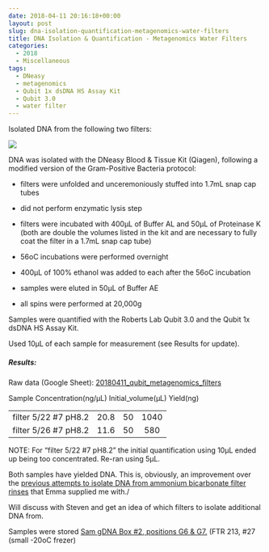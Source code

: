 ```yaml
---
date: 2018-04-11 20:16:18+00:00
layout: post
slug: dna-isolation-quantification-metagenomics-water-filters
title: DNA Isolation & Quantification - Metagenomics Water Filters
categories:
  - 2018
  - Miscellaneous
tags:
  - DNeasy
  - metagenomics
  - Qubit 1x dsDNA HS Assay Kit
  - Qubit 3.0
  - water filter
---
```


Isolated DNA from the following two filters:

![](https://owl.fish.washington.edu/Athaliana/20180411_metagenome_filters.jpg)

DNA was isolated with the DNeasy Blood & Tissue Kit (Qiagen), following a modified version of the Gram-Positive Bacteria protocol:





  * filters were unfolded and unceremoniously stuffed into 1.7mL snap cap tubes


  * did not perform enzymatic lysis step


  * filters were incubated with 400μL of Buffer AL and 50μL of Proteinase K (both are double the volumes listed in the kit and are necessary to fully coat the filter in a 1.7mL snap cap tube)


  * 56oC incubations were performed overnight


  * 400μL of 100% ethanol was added to each after the 56oC incubation


  * samples were eluted in 50μL of Buffer AE


  * all spins were performed at 20,000g



Samples were quantified with the Roberts Lab Qubit 3.0 and the Qubit 1x dsDNA HS Assay Kit.

Used 10μL of each sample for measurement (see Results for update).



##### Results:



Raw data (Google Sheet): [20180411_qubit_metagenomics_filters](https://docs.google.com/spreadsheets/d/1XhDeaiuDhYwRASOfXpE_7hf6CbAtZ2xv4eAJrJjasTU/edit?usp=sharing)

<table >

<tr >
  Sample
  Concentration(ng/μL)
  Initial_volume(μL)
  Yield(ng)
</tr>

<tbody >
<tr >
  
<td align="left" >filter 5/22 #7 pH8.2
</td>
  
<td align="center" >20.8
</td>
  
<td align="center" >50
</td>
  
<td align="center" >1040
</td>
</tr>
<tr >
  
<td align="left" >filter 5/26 #7 pH8.2
</td>
  
<td align="center" >11.6
</td>
  
<td align="center" >50
</td>
  
<td align="center" >580
</td>
</tr>
</tbody>
</table>

NOTE: For "filter 5/22 #7 pH8.2" the initial quantification using 10μL ended up being too concentrated. Re-ran using 5μL.

Both samples have yielded DNA. This is, obviously, an improvement over the [previous attempts to isolate DNA from ammonium bicarbonate filter rinses](https://robertslab.github.io/sams-notebook/posts/2018/2018-04-03-dna-isolation-quantification-geoduck-larvae-metagenome-filter-rinses-2/) that Emma supplied me with./

Will discuss with Steven and get an idea of which filters to isolate additional DNA from.

Samples were stored [Sam gDNA Box #2, positions G6 & G7.](https://docs.google.com/spreadsheets/d/1SWzKMKh7LBOgTfvEhJamE6pZFsTpRXY7otzXUC5fZSM/edit?usp=sharing) (FTR 213, #27 (small -20oC frezer)
